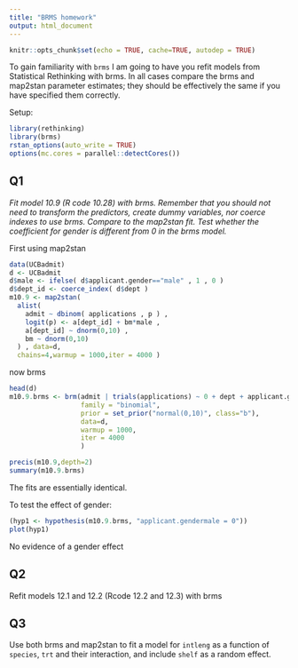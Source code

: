 ```yaml
---
title: "BRMS homework"
output: html_document
---
```


```r
knitr::opts_chunk$set(echo = TRUE, cache=TRUE, autodep = TRUE)
```

To gain familiarity with `brms` I am going to have you refit models from Statistical Rethinking with brms.  In all cases compare the brms and map2stan parameter estimates; they should be effectively the same if you have specified them correctly.

Setup:
```r
library(rethinking)
library(brms)
rstan_options(auto_write = TRUE)
options(mc.cores = parallel::detectCores())
```


## Q1

_Fit model 10.9 (R code 10.28) with brms.  Remember that you should not need to transform the predictors, create dummy variables, nor coerce indexes to use brms.  Compare to the map2stan fit.  Test whether the coefficient for gender is different from 0 in the brms model._

First using map2stan

```r
data(UCBadmit)
d <- UCBadmit
d$male <- ifelse( d$applicant.gender=="male" , 1 , 0 )
d$dept_id <- coerce_index( d$dept )
m10.9 <- map2stan(
  alist(
    admit ~ dbinom( applications , p ) ,
    logit(p) <- a[dept_id] + bm*male ,
    a[dept_id] ~ dnorm(0,10) ,
    bm ~ dnorm(0,10)
  ) , data=d, 
  chains=4,warmup = 1000,iter = 4000 )
```


now brms
```r
head(d)
m10.9.brms <- brm(admit | trials(applications) ~ 0 + dept + applicant.gender,
                  family = "binomial",
                  prior = set_prior("normal(0,10)", class="b"),
                  data=d,
                  warmup = 1000,
                  iter = 4000
                  )
```

```r
precis(m10.9,depth=2)
summary(m10.9.brms)
```

The fits are essentially identical.

To test the effect of gender:

```r
(hyp1 <- hypothesis(m10.9.brms, "applicant.gendermale = 0"))
plot(hyp1)
```

No evidence of a gender effect

## Q2

Refit models 12.1 and 12.2 (Rcode 12.2 and 12.3) with brms

## Q3

Use both brms and map2stan to fit a model for `intleng` as a function of `species`, `trt` and their interaction, and include `shelf` as a random effect.